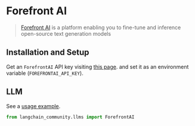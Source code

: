 # Forefront AI

> [Forefront AI](https://forefront.ai/) is a platform enabling you to
> fine-tune and inference open-source text generation models 


## Installation and Setup

Get an `ForefrontAI` API key
visiting [this page](https://accounts.forefront.ai/sign-in?redirect_url=https%3A%2F%2Fforefront.ai%2Fapp%2Fapi-keys).
 and set it as an environment variable (`FOREFRONTAI_API_KEY`).

## LLM

See a [usage example](/docs/integrations/llms/forefrontai).

```python
from langchain_community.llms import ForefrontAI
```